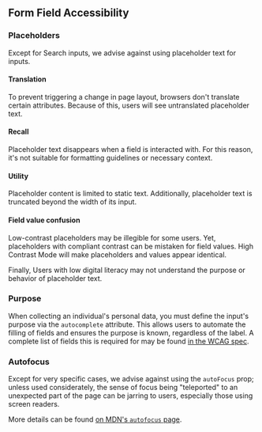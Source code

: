 
<Meta />

## Form Field Accessibility

### Placeholders

Except for Search inputs, we advise against using placeholder text for inputs.

#### Translation

To prevent triggering a change in page layout, browsers don't translate certain attributes. Because of this, users will see untranslated placeholder text.

#### Recall

Placeholder text disappears when a field is interacted with. For this reason, it's not suitable for formatting guidelines or necessary context.

#### Utility

Placeholder content is limited to static text. Additionally, placeholder text is truncated beyond the width of its input.

#### Field value confusion

Low-contrast placeholders may be illegible for some users. Yet, placeholders with compliant contrast can be mistaken for field values. High Contrast Mode will make placeholders and values appear identical.

Finally, Users with low digital literacy may not understand the purpose or behavior of placeholder text.

### Purpose

When collecting an individual's personal data, you must define the input's purpose via the `autocomplete` attribute. This allows users to automate the filling of fields and ensures the purpose is known, regardless of the label. A complete list of fields this is required for may be found <a href="https://www.w3.org/TR/WCAG21/#input-purposes">in the WCAG spec</a>.

### Autofocus

Except for very specific cases, we advise against using the `autoFocus` prop; unless used considerately, the sense of focus being "teleported" to an unexpected part of the page can be jarring to users, especially those using screen readers.

More details can be found [on MDN's `autofocus` page](https://developer.mozilla.org/en-US/docs/Web/HTML/Global_attributes/autofocus#accessibility_considerations).
